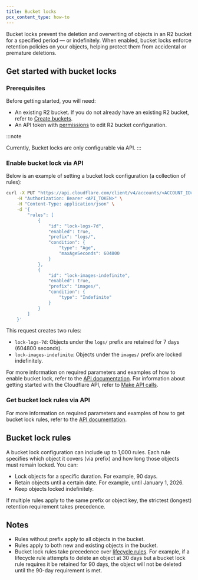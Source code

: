 ```yaml
---
title: Bucket locks
pcx_content_type: how-to
---
```


Bucket locks prevent the deletion and overwriting of objects in an R2 bucket for a specified period — or indefinitely. When enabled, bucket locks enforce retention policies on your objects, helping protect them from accidental or premature deletions.

## Get started with bucket locks

### Prerequisites

Before getting started, you will need:

- An existing R2 bucket. If you do not already have an existing R2 bucket, refer to [Create buckets](/r2/buckets/create-buckets/).
- An API token with [permissions](/r2/api/s3/tokens/#permissions) to edit R2 bucket configuration.

:::note

Currently, Bucket locks are only configurable via API.
:::

### Enable bucket lock via API

Below is an example of setting a bucket lock configuration (a collection of rules):

```bash
curl -X PUT "https://api.cloudflare.com/client/v4/accounts/<ACCOUNT_ID>/r2/buckets/<BUCKET_NAME>/lock" \
    -H "Authorization: Bearer <API_TOKEN>" \
    -H "Content-Type: application/json" \
    -d '{
        "rules": [
            {
                "id": "lock-logs-7d",
                "enabled": true,
                "prefix": "logs/",
                "condition": {
                    "type": "Age",
                    "maxAgeSeconds": 604800
                }
            },
            {
                "id": "lock-images-indefinite",
                "enabled": true,
                "prefix": "images/",
                "condition": {
                    "type": "Indefinite"
                }
            }
        ]
    }'
```

This request creates two rules:

- `lock-logs-7d`: Objects under the `logs/` prefix are retained for 7 days (604800 seconds).
- `lock-images-indefinite`: Objects under the `images/` prefix are locked indefinitely.

For more information on required parameters and examples of how to enable bucket lock, refer to the [API documentation](/api/resources/r2/subresources/buckets/subresources/locks/methods/update/). For information about getting started with the Cloudflare API, refer to [Make API calls](/fundamentals/api/how-to/make-api-calls/).

### Get bucket lock rules via API

For more information on required parameters and examples of how to get bucket lock rules, refer to the [API documentation](/api/resources/r2/subresources/buckets/subresources/locks/methods/get/).

## Bucket lock rules

A bucket lock configuration can include up to 1,000 rules. Each rule specifies which object it covers (via prefix) and how long those objects must remain locked. You can:

- Lock objects for a specific duration. For example, 90 days.
- Retain objects until a certain date. For example, until January 1, 2026.
- Keep objects locked indefinitely.

If multiple rules apply to the same prefix or object key, the strictest (longest) retention requirement takes precedence.

## Notes

- Rules without prefix apply to all objects in the bucket.
- Rules apply to both new and existing objects in the bucket.
- Bucket lock rules take precedence over [lifecycle rules](/r2/buckets/object-lifecycles/). For example, if a lifecycle rule attempts to delete an object at 30 days but a bucket lock rule requires it be retained for 90 days, the object will not be deleted until the 90-day requirement is met.
